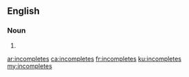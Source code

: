 {{also|incomplètes}}
==English==

===Noun===
{{head|en|noun plural form}}

# {{plural of|incomplete|lang=en}}

[[ar:incompletes]]
[[ca:incompletes]]
[[fr:incompletes]]
[[ku:incompletes]]
[[my:incompletes]]